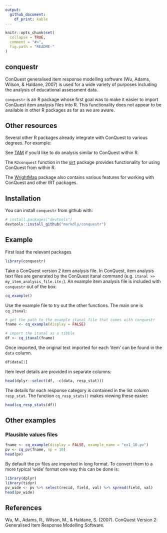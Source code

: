 ```yaml
---
output: 
  github_document:
    df_print: kable
---
```


<!-- README.md is generated from README.Rmd. Please edit that file -->

```r
knitr::opts_chunk$set(
  collapse = TRUE,
  comment = "#>",
  fig.path = "README-"
)
```

## conquestr

ConQuest generalised item response modelling software (Wu, Adams, Wilson, & Haldane, 2007) is used for a wide variety of purposes including the analysis of educational assessment data. 

`conquestr` is an R package whose first goal was to make it easier to import ConQuest item analysis files into R. This functionality does not appear to be available in other R packages as far as we are aware. 

## Other resources

Several other R packages already integrate with ConQuest to various degrees. For example:

See [TAM](https://CRAN.R-project.org/package=TAM) if you'd like to do analysis similar to ConQuest within R.

The `R2conquest` function in the [sirt](https://CRAN.R-project.org/package=sirt) package provides functionality for using ConQuest from within R.

The [WrightMap](https://CRAN.R-project.org/package=WrightMap) package also contains various features for working with ConQuest and other IRT packages.

## Installation

You can install `conquestr` from github with:

```r
# install.packages("devtools")
devtools::install_github("markdly/conquestr")
```

## Example

First load the relevant packages

```r
library(conquestr)
```

Take a ConQuest version 2 item analysis file. In ConQuest, item analysis text files are generated by the ConQuest itanal command (e.g. `itanal >> my_item_analysis_file.itn;`). An example item analysis file is included with `conquestr` out of the box:

```r
cq_example()
```

Use the example file to try out the other functions. The main one is `cq_itanal`:

```r
# get the path to the example itanal file that comes with conquestr
fname <- cq_example(display = FALSE)

# import the itanal as a tibble
df <- cq_itanal(fname)
```

Once imported, the original text imported for each 'item' can be found in the `data` column.  


```r
df$data[1]
```

Item level details are provided in separate columns:

```r
head(dplyr::select(df, -c(data, resp_stat)))
```

The details for each response category is contained in the list column `resp_stat`. The function `cq_resp_stats()` makes viewing these easier:

```r
head(cq_resp_stats(df))
```

## Other examples

### Plausible values files

```r
fname <- cq_example(display = FALSE, example_name = "ex1_10.pv") 
pv <- cq_pv(fname, np = 10)  
head(pv)
```

By default the pv files are imported in long format. To convert them to a more typical 'wide' format one way this can be done is:

```r
library(dplyr)
library(tidyr)
pv_wide <- pv %>% select(recid, field, val) %>% spread(field, val)
head(pv_wide)
```


## References

Wu, M., Adams, R., Wilson, M., & Haldane, S. (2007). ConQuest Version 2: Generalised Item Response Modelling Software.
